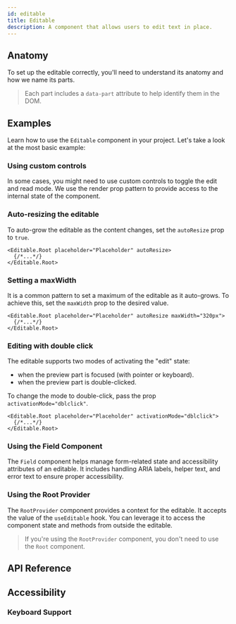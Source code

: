 ```yaml
---
id: editable
title: Editable
description: A component that allows users to edit text in place.
---
```


<ComponentPreview id="Editable" />

## Anatomy

To set up the editable correctly, you'll need to understand its anatomy and how we name its parts.

> Each part includes a `data-part` attribute to help identify them in the DOM.

<Anatomy id="editable" />

## Examples

Learn how to use the `Editable` component in your project. Let's take a look at the most basic
example:

<Example id="basic" />

### Using custom controls

In some cases, you might need to use custom controls to toggle the edit and read mode. We use the
render prop pattern to provide access to the internal state of the component.

<Example id="custom-controls" />

### Auto-resizing the editable

To auto-grow the editable as the content changes, set the `autoResize` prop to `true`.

```tsx
<Editable.Root placeholder="Placeholder" autoResize>
  {/*...*/}
</Editable.Root>
```

### Setting a maxWidth

It is a common pattern to set a maximum of the editable as it auto-grows. To achieve this, set the
`maxWidth` prop to the desired value.

```tsx
<Editable.Root placeholder="Placeholder" autoResize maxWidth="320px">
  {/*...*/}
</Editable.Root>
```

### Editing with double click

The editable supports two modes of activating the "edit" state:

- when the preview part is focused (with pointer or keyboard).
- when the preview part is double-clicked.

To change the mode to double-click, pass the prop `activationMode="dblclick"`.

```tsx
<Editable.Root placeholder="Placeholder" activationMode="dblclick">
  {/*...*/}
</Editable.Root>
```

### Using the Field Component

The `Field` component helps manage form-related state and accessibility attributes of an editable.
It includes handling ARIA labels, helper text, and error text to ensure proper accessibility.

<Example id="with-field" />

### Using the Root Provider

The `RootProvider` component provides a context for the editable. It accepts the value of the
`useEditable` hook. You can leverage it to access the component state and methods from outside the
editable.

<Example id="root-provider" />

> If you're using the `RootProvider` component, you don't need to use the `Root` component.

## API Reference

<ComponentTypes id="editable" />

## Accessibility

### Keyboard Support

<KeyBindingsTable id="editable" />
